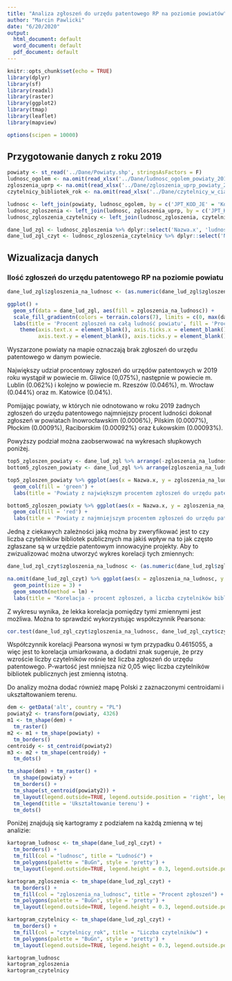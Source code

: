 ```yaml
---
title: "Analiza zgłoszeń do urzędu patentowego RP na poziomie powiatów"
author: "Marcin Pawlicki"
date: "6/20/2020"
output:
  html_document: default
  word_document: default
  pdf_document: default
---
```


```r
knitr::opts_chunk$set(echo = TRUE)
library(dplyr)
library(sf)
library(readxl)
library(raster)
library(ggplot2)
library(tmap)
library(leaflet)
library(mapview)

options(scipen = 10000)
```

## Przygotowanie danych z roku 2019


```r
powiaty <- st_read('../Dane/Powiaty.shp', stringsAsFactors = F)
ludnosc_ogolem <- na.omit(read_xlsx('../Dane/ludnosc_ogolem_powiaty_2019.xlsx'))
zgloszenia_uprp <- na.omit(read_xlsx('../Dane/zgloszenia_uprp_powiaty_2019.xlsx'))
czytelnicy_bibliotek_rok <- na.omit(read_xlsx('../Dane/czytelnicy_w_ciagu_roku_powiaty_2019.xlsx'))

ludnosc <- left_join(powiaty, ludnosc_ogolem, by = c('JPT_KOD_JE' = 'Kod'))
ludnosc_zgloszenia <- left_join(ludnosc, zgloszenia_uprp, by = c('JPT_KOD_JE' = 'Kod'))
ludnosc_zgloszenia_czytelnicy <- left_join(ludnosc_zgloszenia, czytelnicy_bibliotek_rok, by = c('JPT_KOD_JE' = 'Kod'))

dane_lud_zgl <- ludnosc_zgloszenia %>% dplyr::select('Nazwa.x', 'ludnosc', 'zgloszenia_uprp')
dane_lud_zgl_czyt <- ludnosc_zgloszenia_czytelnicy %>% dplyr::select('Nazwa.x', 'ludnosc', 'zgloszenia_uprp', 'czytelnicy_rok')
```

## Wizualizacja danych
### Ilość zgłoszeń do urzędu patentowego RP na poziomie powiatu

```r
dane_lud_zgl$zgloszenia_na_ludnosc <- (as.numeric(dane_lud_zgl$zgloszenia_uprp) / as.numeric(dane_lud_zgl$ludnosc)) * 100

ggplot() + 
  geom_sf(data = dane_lud_zgl, aes(fill = zgloszenia_na_ludnosc)) + 
  scale_fill_gradientn(colors = terrain.colors(7), limits = c(0, max(dane_lud_zgl$zgloszenia_na_ludnosc)), breaks = seq(0, 1, by = 0.01)) +
  labs(title = 'Procent zgloszeń na całą ludność powiatu', fill = 'Procent zgłoszeń') + 
    theme(axis.text.x = element_blank(), axis.ticks.x = element_blank(),
          axis.text.y = element_blank(), axis.ticks.y = element_blank())
```

Wyszarzone powiaty na mapie oznaczają brak zgłoszeń do urzędu patentowego w danym powiecie.  

Największy udział procentowy zgłoszeń do urzędów patentowych w 2019 roku wystąpił w powiecie m. Gliwice (0,075%), następnie w powiecie m. Lublin (0.062%) i kolejno w powiecie m. Rzeszów (0.046%), m. Wrocław (0.044%) oraz m. Katowice (0.04%).  

Pomijając powiaty, w których nie odnotowano w roku 2019 żadnych zgłoszeń do urzędu patentowego najmniejszy procent ludności dokonał zgłoszeń w powiatach Inowrocławskim (0.0006%), Pilskim (0.0007%), Płockim (0.0009%), Raciborskim (0.00092%) oraz Łukowskim (0.00093%).  

Powyższy podział można zaobserwować na wykresach słupkowych poniżej.

```r
top5_zgloszen_powiaty <- dane_lud_zgl %>% arrange(-zgloszenia_na_ludnosc) %>% head(5)
bottom5_zgloszen_powiaty <- dane_lud_zgl %>% arrange(zgloszenia_na_ludnosc) %>% head(5)

top5_zgloszen_powiaty %>% ggplot(aes(x = Nazwa.x, y = zgloszenia_na_ludnosc)) + 
  geom_col(fill = 'green') + 
  labs(title = 'Powiaty z największym procentem zgłoszeń do urzędu patentowego', x = "Powiat", y = "Procent zgloszen")

bottom5_zgloszen_powiaty %>% ggplot(aes(x = Nazwa.x, y = zgloszenia_na_ludnosc)) + 
  geom_col(fill = 'red') + 
  labs(title = 'Powiaty z najmniejszym procentem zgłoszeń do urzędu patentowego', x = "Powiat", y = "Procent zgloszen")
```
  
Jedną z ciekawych zależności jaką można by zweryfikować jest to czy liczba czytelników bibliotek publicznych ma jakiś wpływ na to jak często zgłaszane są w urzędzie patentowym innowacyjne projekty. Aby to zwizualizować można utworzyć wykres korelacji tych zmiennych:

```r
dane_lud_zgl_czyt$zgloszenia_na_ludnosc <- (as.numeric(dane_lud_zgl$zgloszenia_uprp) / as.numeric(dane_lud_zgl$ludnosc)) * 100

na.omit(dane_lud_zgl_czyt) %>% ggplot(aes(x = zgloszenia_na_ludnosc, y = czytelnicy_rok)) + 
  geom_point(size = 3) + 
  geom_smooth(method = lm) + 
  labs(title = "Korelacja - procent zgłoszeń, a liczba czytelników bibliotek publicznych", x = "Procent zgłoszeń do UPRP", y = "Liczba czytelników")
```

Z wykresu wynika, że lekka korelacja pomiędzy tymi zmiennymi jest możliwa. Można to sprawdzić wykorzystując współczynnik Pearsona:

```r
cor.test(dane_lud_zgl_czyt$zgloszenia_na_ludnosc, dane_lud_zgl_czyt$czytelnicy_rok)
```

Współczynnik korelacji Pearsona wynosi w tym przypadku 0.4615055, a więc jest to korelacja umiarkowana, a dodatni znak sugeruje, że przy wzroście liczby czytelników rośnie też liczba zgłoszeń do urzędu patentowego. P-wartość jest mniejsza niż 0,05 więc liczba czytelników bibliotek publicznych jest zmienną istotną.

Do analizy można dodać również mapę Polski z zaznaczonymi centroidami i ukształtowaniem terenu.

```r
dem <- getData('alt', country = "PL") 
powiaty2 <- transform(powiaty, 4326) 
m1 <- tm_shape(dem) + 
  tm_raster()
m2 <- m1 + tm_shape(powiaty) + 
  tm_borders() 
centroidy <- st_centroid(powiaty2) 
m3 <- m2 + tm_shape(centroidy) + 
  tm_dots()

tm_shape(dem) + tm_raster() + 
  tm_shape(powiaty) + 
  tm_borders() + 
  tm_shape(st_centroid(powiaty2)) + 
  tm_layout(legend.outside=TRUE, legend.outside.position = 'right', legend.title.size = 0.1, frame = FALSE) + 
  tm_legend(title = 'Ukształtowanie terenu') + 
  tm_dots()
```

Poniżej znajdują się kartogramy z podziałem na każdą zmienną w tej analizie:

```r
kartogram_ludnosc <- tm_shape(dane_lud_zgl_czyt) + 
  tm_borders() + 
  tm_fill(col = "ludnosc", title = "Ludność") + 
  tm_polygons(palette = "BuGn", style = 'pretty') + 
  tm_layout(legend.outside=TRUE, legend.height = 0.3, legend.outside.position = "right", frame = FALSE, bg.color = 'lightblue')

kartogram_zgloszenia <- tm_shape(dane_lud_zgl_czyt) + 
  tm_borders() + 
  tm_fill(col = "zgloszenia_na_ludnosc", title = "Procent zgłoszeń") + 
  tm_polygons(palette = "BuGn", style = 'pretty') + 
  tm_layout(legend.outside=TRUE, legend.height = 0.3, legend.outside.position = "right", frame = FALSE, bg.color = 'lightblue')

kartogram_czytelnicy <- tm_shape(dane_lud_zgl_czyt) + 
  tm_borders() + 
  tm_fill(col = "czytelnicy_rok", title = "Liczba czytelników") + 
  tm_polygons(palette = "BuGn", style = 'pretty') + 
  tm_layout(legend.outside=TRUE, legend.height = 0.3, legend.outside.position = "right", frame = FALSE, bg.color = 'lightblue')

kartogram_ludnosc
kartogram_zgloszenia
kartogram_czytelnicy
```
